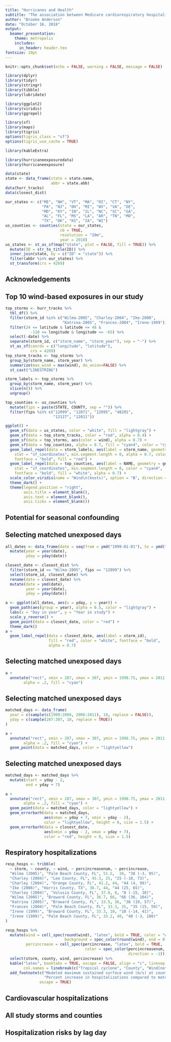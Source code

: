 ```yaml
---
title: "Hurricanes and Health"
subtitle: "The association between Medicare cardiorespiratory hospitalizations and tropical cyclones"
author: "Brooke Anderson"
date: "October 16, 2018"
output:
  beamer_presentation:
    theme: metropolis
    includes:
      in_header: header.tex
fontsize: 10pt
---
```


```r
knitr::opts_chunk$set(echo = FALSE, warning = FALSE, message = FALSE)

library(dplyr)
library(tidyr)
library(stringr)
library(tibble)
library(lubridate)

library(ggplot2)
library(viridis)
library(ggrepel)

library(sf)
library(maps)
library(tigris)
options(tigris_class = "sf")
options(tigris_use_cache = TRUE)

library(kableExtra)

library(hurricaneexposuredata)
library(hurricaneexposure)

data(state)
state <- data_frame(state = state.name, 
                    abbr = state.abb)
data(hurr_tracks)
data(closest_dist)

our_states <- c("ME", "NH", "VT", "MA", "RI", "CT", "NY", 
                "PA", "NJ", "OH", "MI", "WV", "VA", "DE", 
                "MD", "KY", "IN", "IL", "NC", "SC", "GA",
                "AL", "FL", "MS", "LA", "AR", "TN", "MO", 
                "TX", "OK", "KS", "IA", "WI")
us_counties <- counties(state = our_states, 
                        cb = TRUE,
                        resolution = "20m",
                        year = 2010)
us_states <- st_as_sf(map("state", plot = FALSE, fill = TRUE)) %>% 
  mutate(ID = str_to_title(ID)) %>% 
  inner_join(state, by = c("ID" = "state")) %>% 
  filter(abbr %in% our_states) %>% 
  st_transform(crs = 4269)
```

## Acknowledgements

\small

\begin{columns}

\begin{column}{0.49\textwidth}
\textit{Colorado State University}
\begin{itemize}
\item \textbf{Meilin Yan}
\item Ander Wilson
\item Joshua Ferreri
\end{itemize}


\end{column}

\begin{column}{0.49\textwidth}

\textit{Johns Hopkins (Public Health)}
\begin{itemize}
\item Roger Peng
\end{itemize}

\textit{Harvard (Public Health)}
\begin{itemize}
\item Francesca Dominici
\end{itemize}

\textit{University of Michigan}
\begin{itemize}
\item Seth Guikema
\end{itemize}

\textit{Ohio State University}
\begin{itemize}
\item Steven Quiring
\end{itemize}

\end{column}

\end{columns}

## Top 10 wind-based exposures in our study

```r
top_storms <- hurr_tracks %>% 
  tbl_df() %>% 
  filter(storm_id %in% c("Wilma-2005", "Charley-2004", "Ike-2008",
                         "Katrina-2005", "Frances-2004", "Irene-1999")) %>% 
  filter(24 <= latitude & latitude <= 48 & 
           -110 <= longitude & longitude <= -65) %>% 
  select(-date) %>% 
  separate(storm_id, c("storm_name", "storm_year"), sep = "-") %>% 
  st_as_sf(coords = c("longitude", "latitude"),
           crs = 4269) 
top_storm_tracks <- top_storms %>% 
  group_by(storm_name, storm_year) %>% 
  summarize(max_wind = max(wind), do_union=FALSE) %>% 
  st_cast("LINESTRING")

storm_labels <- top_storms %>% 
  group_by(storm_name, storm_year) %>% 
  slice(n()) %>% 
  ungroup() 

top_counties <- us_counties %>% 
  mutate(fips = paste(STATE, COUNTY, sep = "")) %>% 
  filter(fips %in% c("12099", "12071", "12095", "48201", 
                     "12127", "12011"))
```

```r
ggplot() +
  geom_sf(data = us_states, color = "white", fill = "lightgray") + 
  geom_sf(data = top_storm_tracks, color = "red", alpha = 0.4) + 
  geom_sf(data = top_storms, aes(color = wind), alpha = 0.7) + 
  geom_sf(data = top_counties, alpha = 0.7, fill = "cyan4", color = "cyan3") + 
  geom_label_repel(data = storm_labels, aes(label = storm_name, geometry = geometry),
    stat = "sf_coordinates", min.segment.length = 0, alpha = 0.7, color = "white",
    fontface = "bold", fill = "red") +
  geom_label_repel(data = top_counties, aes(label = NAME, geometry = geometry),
    stat = "sf_coordinates", min.segment.length = 0, color = "cyan4",
    fontface = "bold", fill = "white", alpha = 0.7) + 
  scale_color_viridis(name = "Wind\n(knots)", option = "B", direction = -1) + 
  theme_dark() + 
  theme(legend.position = "right",
        axis.title = element_blank(),
        axis.text = element_blank(),
        axis.ticks = element_blank())
```

## Potential for seasonal confounding

## Selecting matched unexposed days

```r
all_dates <- data_frame(date = seq(from = ymd("1999-01-01"), to = ymd("2011-12-31"), by = 1)) %>% 
  mutate(year = year(date), 
         yday = yday(date))

closest_date <- closest_dist %>% 
  filter(storm_id == "Wilma-2005", fips == "12099") %>% 
  select(storm_id, closest_date) %>% 
  rename(date = closest_date) %>% 
  mutate(date = ymd(date),
         year = year(date), 
         yday = yday(date)) 

a <- ggplot(all_dates, aes(x = yday, y = year)) + 
  geom_path(aes(group = year), alpha = 0.5, color = "lightgray") + 
  labs(x = "Day in year", y = "Year in study") + 
  scale_y_reverse() + 
  geom_point(data = closest_date, color = "red") + 
  theme_dark()
a + 
  geom_label_repel(data = closest_date, aes(label = storm_id),
                   fill = "red", color = "white", fontface = "bold",
                   alpha = 0.7)
```

## Selecting matched unexposed days

```r
a + 
  annotate("rect", xmin = 287, xmax = 307, ymin = 1998.75, ymax = 2011.25,
        alpha = .2, fill = "cyan") 
```

## Selecting matched unexposed days

```r
matched_days <- data_frame(
  year = c(sample(c(1999:2004, 2006:2011), 10, replace = FALSE)),
  yday = c(sample(287:307, 10, replace = TRUE))
)

a + 
  annotate("rect", xmin = 287, xmax = 307, ymin = 1998.75, ymax = 2011.25,
        alpha = .2, fill = "cyan") + 
  geom_point(data = matched_days, color = "lightyellow")
```

## Selecting matched unexposed days

```r
matched_days <- matched_days %>% 
  mutate(start = yday - 2,
         end = yday + 7)

a + 
  annotate("rect", xmin = 287, xmax = 307, ymin = 1998.75, ymax = 2011.25,
        alpha = .2, fill = "cyan") +
  geom_point(data = matched_days, color = "lightyellow") +
  geom_errorbarh(data = matched_days, 
                 aes(xmax = yday + 7, xmin = yday - 2), 
                 color = "lightyellow", height = 0, size = 1.5) + 
  geom_errorbarh(data = closest_date, 
                 aes(xmin = yday - 2, xmax = yday + 7),
                 color = "red", height = 0, size = 1.5)
```


## Respiratory hospitalizations

\small

```r
resp_hosps <- tribble(
  ~ storm, ~ county, ~ wind, ~ percincreasenum, ~ percincrease, 
  "Wilma (2005)", "Palm Beach County, FL", 51.5,  38, "38 (-3, 95)",
  "Charley (2004)", "Lee County, FL", 45.3, 25, "25 (-10, 73)",
  "Charley (2004)", "Orange County, FL", 41.2, 44, "44 (4, 99)",
  "Ike (2008)", "Harris County, TX", 38.7, 44, "44 (25, 65)",
  "Charley (2004)", "Volusia County, FL", 37.0, 8, "8 (-15, 38)",
  "Wilma (2005)", "Broward County, FL", 36.7, 66, "66 (36, 104)",
  "Katrina (2005)", "Broward County, FL", 33.5, 36, "36 (19, 57)",
  "Frances (2004)", "Palm Beach County, FL", 33.3, 35, "35 (15, 59)",
  "Irene (1999)", "Broward County, FL", 33.3, 10, "10 (-14, 41)",
  "Irene (1999)", "Palm Beach County, FL", 33.2, 40, "40 (-3, 100)"
)

resp_hosps %>% 
  mutate(wind = cell_spec(round(wind), "latex", bold = TRUE, color = "white",
                          background = spec_color(round(wind), end = 0.9, direction = -1, option = "A")),
         percincrease = cell_spec(percincrease, "latex", bold = TRUE, 
                                   color = spec_color(percincreasenum, end = 0.9, 
                                                      direction = -1))) %>% 
  select(storm, county, wind, percincrease) %>% 
  kable("latex", booktabs = TRUE, escape = FALSE, align = "c", linesep = "",
        col.names = linebreak(c("Tropical cyclone", "County", "Wind[note]", "Percent increase[note]"))) %>% 
  add_footnote(c("Modeled maximum sustained surface wind (m/s) at county center",
                 "Percent increase in hospitalizations compared to matched unexposed days"),
               escape = TRUE)
```

## Cardiovascular hospitalizations

## All study storms and counties



## Hospitalization risks by lag day
